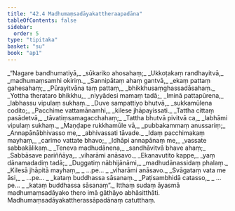 ```yaml
---
title: "42.4 Madhumaṃsadāyakattheraapadāna"
tableOfContents: false
sidebar:
  order: 5
type: "tipitaka"
basket: "su"
book: "ap1"
---
```



<DynamicBreadcrumb />

<Division number="106" book="ap1">

<Paragraph number="5361" type="verses" book="ap1">
_“Nagare bandhumatiyā,_  
_sūkariko ahosahaṃ;_  
_Ukkoṭakaṃ randhayitvā,_  
_madhumaṃsamhi okiriṃ._  

</Paragraph>

</Division>
<Division number="107" book="ap1">

<Paragraph number="5362" type="verses" book="ap1">
_Sannipātaṃ ahaṃ gantvā,_  
_ekaṃ pattaṃ gahesahaṃ;_  
_Pūrayitvāna taṃ pattaṃ,_  
_bhikkhusaṃghassadāsahaṃ._  

</Paragraph>

</Division>
<Division number="108" book="ap1">

<Paragraph number="5363" type="verses" book="ap1">
_Yottha therataro bhikkhu,_  
_niyyādesi mamaṃ tadā;_  
_Iminā pattapūrena,_  
_labhassu vipulaṃ sukhaṃ._  

</Paragraph>

</Division>
<Division number="109" book="ap1">

<Paragraph number="5364" type="verses" book="ap1">
_Duve sampattiyo bhutvā,_  
_sukkamūlena codito;_  
_Pacchime vattamānamhi,_  
_kilese jhāpayissati._  

</Paragraph>

</Division>
<Division number="110" book="ap1">

<Paragraph number="5365" type="verses" book="ap1">
_Tattha cittaṃ pasādetvā,_  
_tāvatiṃsamagacchahaṃ;_  
_Tattha bhutvā pivitvā ca,_  
_labhāmi vipulaṃ sukhaṃ._  

</Paragraph>

</Division>
<Division number="111" book="ap1">

<Paragraph number="5366" type="verses" book="ap1">
_Maṇḍape rukkhamūle vā,_  
_pubbakammaṃ anussariṃ;_  
_Annapānābhivasso me,_  
_abhivassati tāvade._  

</Paragraph>

</Division>
<Division number="112" book="ap1">

<Paragraph number="5367" type="verses" book="ap1">
_Idaṃ pacchimakaṃ mayhaṃ,_  
_carimo vattate bhavo;_  
_Idhāpi annapānaṃ me,_  
_vassate sabbakālikaṃ._  

</Paragraph>

</Division>
<Division number="113" book="ap1">

<Paragraph number="5368" type="verses" book="ap1">
_Teneva madhudānena,_  
_sandhāvitvā bhave ahaṃ;_  
_Sabbāsave pariññāya,_  
_viharāmi anāsavo._  

</Paragraph>

</Division>
<Division number="114" book="ap1">

<Paragraph number="5369" type="verses" book="ap1">
_Ekanavutito kappe,_  
_yaṃ dānamadadiṃ tadā;_  
_Duggatiṃ nābhijānāmi,_  
_madhudānassidaṃ phalaṃ._  

</Paragraph>

</Division>
<Division number="115" book="ap1">

<Paragraph number="5370" type="verses" book="ap1">
_Kilesā jhāpitā mayhaṃ,_  
_ …pe… _  
_viharāmi anāsavo._  

</Paragraph>

</Division>
<Division number="116" book="ap1">

<Paragraph number="5371" type="verses" book="ap1">
_Svāgataṃ vata me āsi,_  
_ …pe… _  
_kataṃ buddhassa sāsanaṃ._  

</Paragraph>

</Division>
<Division number="117" book="ap1">

<Paragraph number="5372" type="verses" book="ap1">
_Paṭisambhidā catasso,_  
_ …pe… _  
_kataṃ buddhassa sāsanaṃ”._  

</Paragraph>

<Paragraph number="5373" book="ap1">
Itthaṃ sudaṃ āyasmā madhumaṃsadāyako thero imā gāthāyo abhāsitthāti.

</Paragraph>
</Division>

<Paragraph number="5374" type="center" book="ap1">
Madhumaṃsadāyakattherassāpadānaṃ catutthaṃ.
</Paragraph>